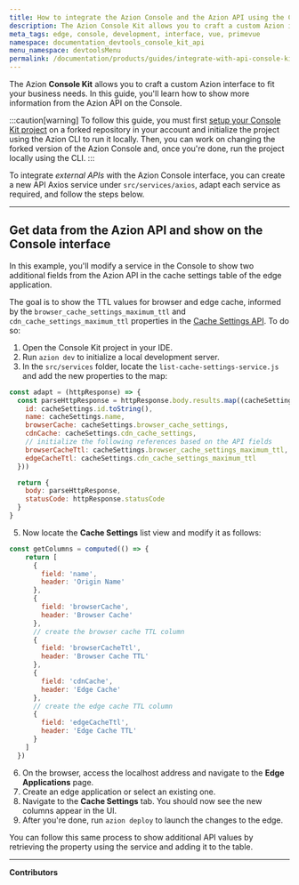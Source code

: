 ```yaml
---
title: How to integrate the Azion Console and the Azion API using the Console Kit
description: The Azion Console Kit allows you to craft a custom Azion interface to fit your business needs. In this guide, you'll learn how to show more information from the Azion API on the Console.
meta_tags: edge, console, development, interface, vue, primevue
namespace: documentation_devtools_console_kit_api
menu_namespace: devtoolsMenu
permalink: /documentation/products/guides/integrate-with-api-console-kit/
---
```


The Azion **Console Kit** allows you to craft a custom Azion interface to fit your business needs. In this guide, you'll learn how to show more information from the Azion API on the Console.

:::caution[warning]
To follow this guide, you must first [setup your Console Kit project](/en/documentation/devtools/console-kit/#setting-up-a-project) on a forked repository in your account and initialize the project using the Azion CLI to run it locally. Then, you can work on changing the forked version of the Azion Console and, once you're done, run the project locally using the CLI.
:::

To integrate *external APIs* with the Azion Console interface, you can create a new API Axios service under `src/services/axios`, adapt each service as required, and follow the steps below.

---

## Get data from the Azion API and show on the Console interface

In this example, you'll modify a service in the Console to show two additional fields from the Azion API in the cache settings table of the edge application. 

The goal is to show the TTL values for browser and edge cache, informed by the `browser_cache_settings_maximum_ttl` and `cdn_cache_settings_maximum_ttl` properties in the [Cache Settings API](https://api.azion.com/#fc4c8368-a64d-4743-9064-58e03786edf4). To do so:

1. Open the Console Kit project in your IDE.
2. Run `azion dev` to initialize a local development server.
3. In the `src/services` folder, locate the `list-cache-settings-service.js` and add the new properties to the map:

```javascript title="src/services/edge-application-cache-settings-services/list-cache-settings-service.js"
const adapt = (httpResponse) => {
  const parseHttpResponse = httpResponse.body.results.map((cacheSettings) => ({
    id: cacheSettings.id.toString(),
    name: cacheSettings.name,
    browserCache: cacheSettings.browser_cache_settings,
    cdnCache: cacheSettings.cdn_cache_settings,
    // initialize the following references based on the API fields
    browserCacheTtl: cacheSettings.browser_cache_settings_maximum_ttl,
    edgeCacheTtl: cacheSettings.cdn_cache_settings_maximum_ttl
  }))

  return {
    body: parseHttpResponse,
    statusCode: httpResponse.statusCode
  }
}
```

5. Now locate the **Cache Settings** list view and modify it as follows:

```javascript title="src/views/EdgeApplicationsCacheSettings/ListView.vue"
const getColumns = computed(() => {
    return [
      {
        field: 'name',
        header: 'Origin Name'
      },
      {
        field: 'browserCache',
        header: 'Browser Cache'
      },
      // create the browser cache TTL column
      {
        field: 'browserCacheTtl',
        header: 'Browser Cache TTL'
      },
      {
        field: 'cdnCache',
        header: 'Edge Cache'
      },
      // create the edge cache TTL column
      {
        field: 'edgeCacheTtl',
        header: 'Edge Cache TTL'
      }
    ]
  })
```

6. On the browser, access the localhost address and navigate to the **Edge Applications** page.
7. Create an edge application or select an existing one.
8. Navigate to the **Cache Settings** tab. You should now see the new columns appear in the UI.
9. After you're done, run `azion deploy` to launch the changes to the edge.

You can follow this same process to show additional API values by retrieving the property using the service and adding it to the table.

---


**Contributors**

<AuthorList filePath="src/content/docs/en/pages/guides/devtools/integrate-with-api/index.mdx"/>